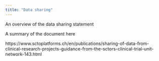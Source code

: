 ```yaml
---
title: "Data sharing"
---
```


An overview of the data sharing statement

A summary of the document here

https://www.sctoplatforms.ch/en/publications/sharing-of-data-from-clinical-research-projects-guidance-from-the-sctors-clinical-trial-unit-network-143.html

